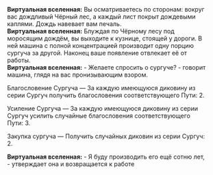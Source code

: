 {{Диалог Начало}}
:'''Виртуальная вселенная:''' Вы осматриваетесь по сторонам: вокруг вас дождливый Чёрный лес, а каждый лист покрыт дождевыми каплями. Дождь навевает вам печаль.
:'''Виртуальная вселенная:''' Блуждая по Чёрному лесу под моросящим дождём, вы выходите к кузнице, стоящей у дороги. В ней машина с полной концентрацией производит одну порцию сургуча за другой. Наконец ваше появление отвлекает её от работы.
:'''Виртуальная вселенная:''' - Желаете спросить о сургуче? - говорит машина, глядя на вас пронизывающим взором.
:{{Диалог|Звезда}} Благословение Сургуча &mdash; За каждую имеющуюся диковину из серии Сургуч получить благословения соответствующего Пути: 2.
:{{Диалог|Звезда}} Усиление Сургуча &mdash; За каждую имеющуюся диковину из серии Сургуч усилить случайные благословения соответствующего Пути: 3.
:{{Диалог|Звезда}} Закупка сургуча &mdash; Получить случайных диковин из серии Сургуч: 2.
:'''Виртуальная вселенная:''' - Я буду производить его ещё сотню лет, - утверждает она и возвращается к работе
{{Диалог Конец}}